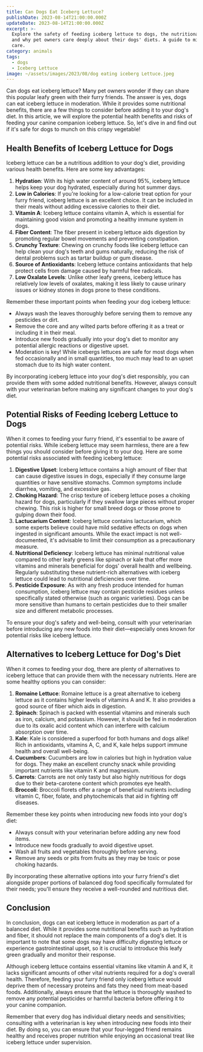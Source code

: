 ```yaml
---
title: Can Dogs Eat Iceberg Lettuce?
publishDate: 2023-08-14T21:00:00.000Z
updateDate: 2023-08-14T21:00:00.000Z
excerpt: >-
  Explore the safety of feeding iceberg lettuce to dogs, the nutritional facts,
  and why pet owners care deeply about their dogs' diets. A guide to mindful pet
  care.
category: animals
tags:
  - dogs
  - Iceberg Lettuce
image: ~/assets/images/2023/08/dog eating iceberg Lettuce.jpeg
---
```


Can dogs eat iceberg lettuce? Many pet owners wonder if they can share this popular leafy green with their furry friends. The answer is yes, dogs can eat iceberg lettuce in moderation. While it provides some nutritional benefits, there are a few things to consider before adding it to your dog's diet. In this article, we will explore the potential health benefits and risks of feeding your canine companion iceberg lettuce. So, let's dive in and find out if it's safe for dogs to munch on this crispy vegetable!

## Health Benefits of Iceberg Lettuce for Dogs

Iceberg lettuce can be a nutritious addition to your dog's diet, providing various health benefits. Here are some key advantages:

1. **Hydration**: With its high water content of around 95%, iceberg lettuce helps keep your dog hydrated, especially during hot summer days.
2. **Low in Calories**: If you're looking for a low-calorie treat option for your furry friend, iceberg lettuce is an excellent choice. It can be included in their meals without adding excessive calories to their diet.
3. **Vitamin A**: Iceberg lettuce contains vitamin A, which is essential for maintaining good vision and promoting a healthy immune system in dogs.
4. **Fiber Content**: The fiber present in iceberg lettuce aids digestion by promoting regular bowel movements and preventing constipation.
5. **Crunchy Texture**: Chewing on crunchy foods like iceberg lettuce can help clean your dog's teeth and gums naturally, reducing the risk of dental problems such as tartar buildup or gum disease.
6. **Source of Antioxidants**: Iceberg lettuce contains antioxidants that help protect cells from damage caused by harmful free radicals.
7. **Low Oxalate Levels**: Unlike other leafy greens, iceberg lettuce has relatively low levels of oxalates, making it less likely to cause urinary issues or kidney stones in dogs prone to these conditions.

Remember these important points when feeding your dog iceberg lettuce:

* Always wash the leaves thoroughly before serving them to remove any pesticides or dirt.
* Remove the core and any wilted parts before offering it as a treat or including it in their meal.
* Introduce new foods gradually into your dog's diet to monitor any potential allergic reactions or digestive upset.
* Moderation is key! While icebergs lettuces are safe for most dogs when fed occasionally and in small quantities, too much may lead to an upset stomach due to its high water content.

By incorporating iceberg lettuce into your dog's diet responsibly, you can provide them with some added nutritional benefits. However, always consult with your veterinarian before making any significant changes to your dog's diet.

## Potential Risks of Feeding Iceberg Lettuce to Dogs

When it comes to feeding your furry friend, it's essential to be aware of potential risks. While iceberg lettuce may seem harmless, there are a few things you should consider before giving it to your dog. Here are some potential risks associated with feeding iceberg lettuce:

1. **Digestive Upset**: Iceberg lettuce contains a high amount of fiber that can cause digestive issues in dogs, especially if they consume large quantities or have sensitive stomachs. Common symptoms include diarrhea, vomiting, and excessive gas.
2. **Choking Hazard**: The crisp texture of iceberg lettuce poses a choking hazard for dogs, particularly if they swallow large pieces without proper chewing. This risk is higher for small breed dogs or those prone to gulping down their food.
3. **Lactucarium Content**: Iceberg lettuce contains lactucarium, which some experts believe could have mild sedative effects on dogs when ingested in significant amounts. While the exact impact is not well-documented, it's advisable to limit their consumption as a precautionary measure.
4. **Nutritional Deficiency**: Iceberg lettuce has minimal nutritional value compared to other leafy greens like spinach or kale that offer more vitamins and minerals beneficial for dogs' overall health and wellbeing. Regularly substituting these nutrient-rich alternatives with iceberg lettuce could lead to nutritional deficiencies over time.
5. **Pesticide Exposure**: As with any fresh produce intended for human consumption, iceberg lettuce may contain pesticide residues unless specifically stated otherwise (such as organic varieties). Dogs can be more sensitive than humans to certain pesticides due to their smaller size and different metabolic processes.

To ensure your dog's safety and well-being, consult with your veterinarian before introducing any new foods into their diet—especially ones known for potential risks like iceberg lettuce.

## Alternatives to Iceberg Lettuce for Dog's Diet

When it comes to feeding your dog, there are plenty of alternatives to iceberg lettuce that can provide them with the necessary nutrients. Here are some healthy options you can consider:

1. **Romaine Lettuce**: Romaine lettuce is a great alternative to iceberg lettuce as it contains higher levels of vitamins A and K. It also provides a good source of fiber which aids in digestion.
2. **Spinach**: Spinach is packed with essential vitamins and minerals such as iron, calcium, and potassium. However, it should be fed in moderation due to its oxalic acid content which can interfere with calcium absorption over time.
3. **Kale**: Kale is considered a superfood for both humans and dogs alike! Rich in antioxidants, vitamins A, C, and K, kale helps support immune health and overall well-being.
4. **Cucumbers**: Cucumbers are low in calories but high in hydration value for dogs. They make an excellent crunchy snack while providing important nutrients like vitamin K and magnesium.
5. **Carrots**: Carrots are not only tasty but also highly nutritious for dogs due to their beta-carotene content which promotes eye health.
6. **Broccoli**: Broccoli florets offer a range of beneficial nutrients including vitamin C, fiber, folate, and phytochemicals that aid in fighting off diseases.

Remember these key points when introducing new foods into your dog's diet:

* Always consult with your veterinarian before adding any new food items.
* Introduce new foods gradually to avoid digestive upset.
* Wash all fruits and vegetables thoroughly before serving.
* Remove any seeds or pits from fruits as they may be toxic or pose choking hazards.

By incorporating these alternative options into your furry friend's diet alongside proper portions of balanced dog food specifically formulated for their needs; you'll ensure they receive a well-rounded and nutritious diet.

## Conclusion

In conclusion, dogs can eat iceberg lettuce in moderation as part of a balanced diet. While it provides some nutritional benefits such as hydration and fiber, it should not replace the main components of a dog's diet. It is important to note that some dogs may have difficulty digesting lettuce or experience gastrointestinal upset, so it is crucial to introduce this leafy green gradually and monitor their response.

Although iceberg lettuce contains essential vitamins like vitamin A and K, it lacks significant amounts of other vital nutrients required for a dog's overall health. Therefore, feeding your furry friend only iceberg lettuce would deprive them of necessary proteins and fats they need from meat-based foods. Additionally, always ensure that the lettuce is thoroughly washed to remove any potential pesticides or harmful bacteria before offering it to your canine companion.

Remember that every dog has individual dietary needs and sensitivities; consulting with a veterinarian is key when introducing new foods into their diet. By doing so, you can ensure that your four-legged friend remains healthy and receives proper nutrition while enjoying an occasional treat like iceberg lettuce under supervision.
